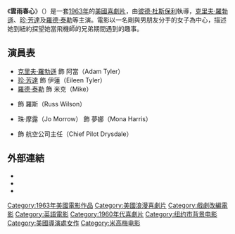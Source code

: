 {{noteTA
|G1=Show}}
{{Infobox Film 
  | name           = 雲雨春心
| original_name = Sunday in New York
  | image          = Sunday_ny_moviep.jpg
  | image_size     = 175px
  | caption        =
  | director       = {{tsl|en|Peter Tewksbury|彼德·杜斯保利|}}
  | producer       = [[Everett_Freeman|Everett Freeman]]
  | writer         = [[Norman_Krasna|Norman Krasna]]
  | starring       = [[克里夫·羅勃遜|克里夫·羅勃遜]]（{{lang|en|Cliff Robertson}}）<br />[[珍·芳達|珍·芳達]]<br />[[羅德·泰勒|羅德·泰勒]]（{{lang|en|Rod Taylor}}）
  | music          = [[Peter_Nero|Peter Nero]]
  | cinematography = [[Leo_Tover|Leo Tover]]
  | editing        = [[Fredric_Steinkamp|Fredric Steinkamp]]
  | distributor    = [[米高梅公司|米高梅公司]]
  | released       = {{start date|1963|11|13}} 
  | runtime        = 105分鐘
  | language       = 英語
  | budget         = 
| country = [[美國電影|美國]]
  }}
《'''雲雨春心'''》（{{lang-en|''Sunday in New York''}}）是一套[[1963年電影|1963年]]的[[美國電影|美國]][[喜劇片|喜劇片]]，由[[彼德·杜斯保利|彼德·杜斯保利]]執導，[[克里夫·羅勃遜|克里夫·羅勃遜]]、[[珍·芳達|珍·芳達]]及[[羅德·泰勒|羅德·泰勒]]等主演。電影以一名剛與男朋友分手的女子為中心，描述她到紐約探望她當飛機師的兄弟期間遇到的趣事。

==演員表==
* [[克里夫·羅勃遜|克里夫·羅勃遜]] 飾 阿當（Adam Tyler）
* [[珍·芳達|珍·芳達]] 飾 伊蓮（Eileen Tyler）
* [[羅德·泰勒|羅德·泰勒]] 飾 米克（Mike）
* {{tsl|en|Robert Culp|罗伯特·卡尔普|羅拔·谷}} 飾 羅斯（Russ Wilson）
* 珠·摩露（Jo Morrow） 飾 夢娜（Mona Harris）
* {{tsl|en|Jim Backus|占·百加斯}} 飾 航空公司主任（Chief Pilot Drysdale）

==外部連結==
* {{imdb title|0057543|雲雨春心}}
* {{tcmdb title|id=91903}}
* {{amg movie|id=1:112257}}

{{DEFAULTSORT:Sunday in New York}}
[[Category:1963年美國電影作品|Category:1963年美國電影作品]]
[[Category:美國浪漫喜劇片|Category:美國浪漫喜劇片]]
[[Category:戲劇改編電影|Category:戲劇改編電影]]
[[Category:英語電影|Category:英語電影]]
[[Category:1960年代喜劇片|Category:1960年代喜劇片]]
[[Category:纽约市背景电影|Category:纽约市背景电影]]
[[Category:美國導演處女作|Category:美國導演處女作]]
[[Category:米高梅电影|Category:米高梅电影]]